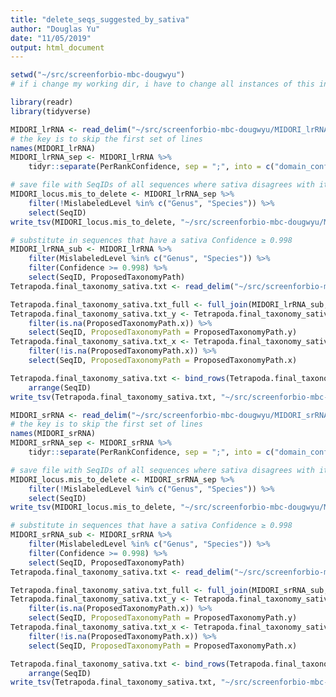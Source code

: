```yaml
---
title: "delete_seqs_suggested_by_sativa"
author: "Douglas Yu"
date: "11/05/2019"
output: html_document
---
```


```r
setwd("~/src/screenforbio-mbc-dougwyu")
# if i change my working dir, i have to change all instances of this in the script
```

```r
library(readr)
library(tidyverse)
```


```r
MIDORI_lrRNA <- read_delim("~/src/screenforbio-mbc-dougwyu/MIDORI_lrRNA_sativa/MIDORI_lrRNA.mis", "\t", escape_double = FALSE, trim_ws = TRUE, skip = 5, col_names = c("SeqID", "MislabeledLevel","OriginalLabel","ProposedLabel","Confidence","OriginalTaxonomyPath","ProposedTaxonomyPath","PerRankConfidence"))
# the key is to skip the first set of lines
names(MIDORI_lrRNA)
MIDORI_lrRNA_sep <- MIDORI_lrRNA %>% 
    tidyr::separate(PerRankConfidence, sep = ";", into = c("domain_conf", "phylum_conf", "class_conf", "order_conf", "family_conf", "genus_conf", "species_conf"), remove = FALSE)

# save file with SeqIDs of all sequences where sativa disagrees with its taxonomic designation at the ranks of class, order, family, or subtribe. To do this, i choose all rows where MislabeledLevel != Genus or Species. These are sequences to delete.
MIDORI_locus.mis_to_delete <- MIDORI_lrRNA_sep %>% 
    filter(!MislabeledLevel %in% c("Genus", "Species")) %>% 
    select(SeqID)
write_tsv(MIDORI_locus.mis_to_delete, "~/src/screenforbio-mbc-dougwyu/MIDORI_lrRNA_sativa/MIDORI_lrRNA.mis_to_delete", col_names = FALSE)
```

```r
# substitute in sequences that have a sativa Confidence ≥ 0.998
MIDORI_lrRNA_sub <- MIDORI_lrRNA %>% 
    filter(MislabeledLevel %in% c("Genus", "Species")) %>% 
    filter(Confidence >= 0.998) %>%
    select(SeqID, ProposedTaxonomyPath)
Tetrapoda.final_taxonomy_sativa.txt <- read_delim("~/src/screenforbio-mbc-dougwyu/Tetrapoda.final_taxonomy_sativa.txt", "\t", escape_double = FALSE, col_names = c("SeqID", "ProposedTaxonomyPath"))

Tetrapoda.final_taxonomy_sativa.txt_full <- full_join(MIDORI_lrRNA_sub, Tetrapoda.final_taxonomy_sativa.txt, by = c("SeqID")) 
Tetrapoda.final_taxonomy_sativa.txt_y <- Tetrapoda.final_taxonomy_sativa.txt_full %>%
    filter(is.na(ProposedTaxonomyPath.x)) %>% 
    select(SeqID, ProposedTaxonomyPath = ProposedTaxonomyPath.y)
Tetrapoda.final_taxonomy_sativa.txt_x <- Tetrapoda.final_taxonomy_sativa.txt_full %>%
    filter(!is.na(ProposedTaxonomyPath.x)) %>% 
    select(SeqID, ProposedTaxonomyPath = ProposedTaxonomyPath.x)

Tetrapoda.final_taxonomy_sativa.txt <- bind_rows(Tetrapoda.final_taxonomy_sativa.txt_x, Tetrapoda.final_taxonomy_sativa.txt_y) %>% 
    arrange(SeqID)
write_tsv(Tetrapoda.final_taxonomy_sativa.txt, "~/src/screenforbio-mbc-dougwyu/Tetrapoda.final_taxonomy_sativa.txt", col_names = FALSE)
```


```r
MIDORI_srRNA <- read_delim("~/src/screenforbio-mbc-dougwyu/MIDORI_srRNA_sativa/MIDORI_srRNA.mis", "\t", escape_double = FALSE, trim_ws = TRUE, skip = 5, col_names = c("SeqID", "MislabeledLevel","OriginalLabel","ProposedLabel","Confidence","OriginalTaxonomyPath","ProposedTaxonomyPath","PerRankConfidence"))
# the key is to skip the first set of lines
names(MIDORI_srRNA)
MIDORI_srRNA_sep <- MIDORI_srRNA %>% 
    tidyr::separate(PerRankConfidence, sep = ";", into = c("domain_conf", "phylum_conf", "class_conf", "order_conf", "family_conf", "genus_conf", "species_conf"), remove = FALSE)

# save file with SeqIDs of all sequences where sativa disagrees with its taxonomic designation at the ranks of class, order, family, or subtribe. To do this, i choose all rows where MislabeledLevel != Genus or Species. These are sequences to delete.
MIDORI_locus.mis_to_delete <- MIDORI_srRNA_sep %>% 
    filter(!MislabeledLevel %in% c("Genus", "Species")) %>% 
    select(SeqID)
write_tsv(MIDORI_locus.mis_to_delete, "~/src/screenforbio-mbc-dougwyu/MIDORI_srRNA_sativa/MIDORI_srRNA.mis_to_delete", col_names = FALSE)
```

```r
# substitute in sequences that have a sativa Confidence ≥ 0.998
MIDORI_srRNA_sub <- MIDORI_srRNA %>% 
    filter(MislabeledLevel %in% c("Genus", "Species")) %>% 
    filter(Confidence >= 0.998) %>%
    select(SeqID, ProposedTaxonomyPath)
Tetrapoda.final_taxonomy_sativa.txt <- read_delim("~/src/screenforbio-mbc-dougwyu/Tetrapoda.final_taxonomy_sativa.txt", "\t", escape_double = FALSE, col_names = c("SeqID", "ProposedTaxonomyPath"))

Tetrapoda.final_taxonomy_sativa.txt_full <- full_join(MIDORI_srRNA_sub, Tetrapoda.final_taxonomy_sativa.txt, by = c("SeqID")) 
Tetrapoda.final_taxonomy_sativa.txt_y <- Tetrapoda.final_taxonomy_sativa.txt_full %>%
    filter(is.na(ProposedTaxonomyPath.x)) %>% 
    select(SeqID, ProposedTaxonomyPath = ProposedTaxonomyPath.y)
Tetrapoda.final_taxonomy_sativa.txt_x <- Tetrapoda.final_taxonomy_sativa.txt_full %>%
    filter(!is.na(ProposedTaxonomyPath.x)) %>% 
    select(SeqID, ProposedTaxonomyPath = ProposedTaxonomyPath.x)

Tetrapoda.final_taxonomy_sativa.txt <- bind_rows(Tetrapoda.final_taxonomy_sativa.txt_x, Tetrapoda.final_taxonomy_sativa.txt_y) %>% 
    arrange(SeqID)
write_tsv(Tetrapoda.final_taxonomy_sativa.txt, "~/src/screenforbio-mbc-dougwyu/Tetrapoda.final_taxonomy_sativa.txt", col_names = FALSE)
```

